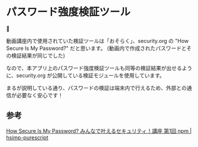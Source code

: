 # パスワード強度検証ツール

🔨

動画講座内で使用されていた検証ツールは「おそらく」、security.org の "How Secure Is My Password?" だと思います。
(動画内で作成されたパスワードとその検証結果が同じでした)

なので、本アプリ上のパスワード強度検証ツールも同等の検証結果が出せるように、security.org が公開している検証モジュールを使用しています。

まるが説明している通り、パスワードの検証は端末内で行えるため、外部との通信が必要なく安心です！

## 参考

<a target="_blank" href="https://www.security.org/how-secure-is-my-password/">
  How Secure Is My Password?
</a>

<a target="_blank" href="https://www.youtube.com/watch?v=SuwgnzFwizk">
  みんなで叶えるセキュリティ！講座 第1回
</a>

<a target="_blank" href="https://www.npmjs.com/package/hsimp-purescript">
  npm | hsimp-purescript
</a>
